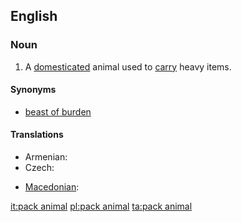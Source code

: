 ==English==
===Noun===
{{en-noun|sg=[[pack]] [[animal]]}}
# A [[domesticated]] animal used to [[carry]] heavy items.

====Synonyms====
*[[beast of burden]]

====Translations====
{{trans-top|animal used  to carry heavy items}}
* Armenian: {{t|hy|գրաստ|tr=grast|sc=Armn}}
* Czech: {{t-|cs|soumar|m}}
{{trans-mid}}
* [[Macedonian]]: {{t|mk|товарно животно|n|tr=tóvarno žívotno|sc=Cyrl|xs=Macedonian}}
{{trans-bottom}}

[[it:pack animal]]
[[pl:pack animal]]
[[ta:pack animal]]